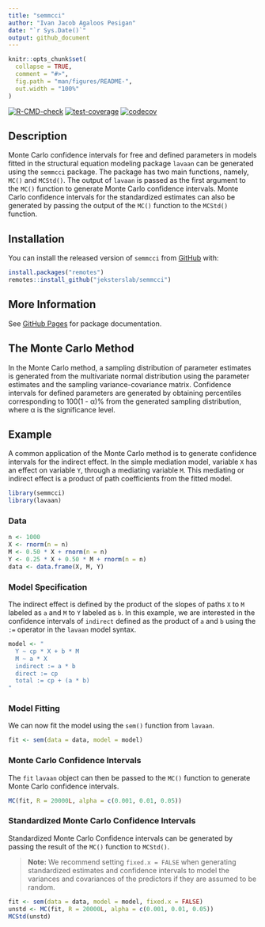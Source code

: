 ```yaml
---
title: "semmcci"
author: "Ivan Jacob Agaloos Pesigan"
date: "`r Sys.Date()`"
output: github_document
---
```


<!-- README.md is generated from README.Rmd. Please edit that file -->

```r
knitr::opts_chunk$set(
  collapse = TRUE,
  comment = "#>",
  fig.path = "man/figures/README-",
  out.width = "100%"
)
```

<!-- badges: start -->
[![R-CMD-check](https://github.com/jeksterslab/semmcci/workflows/R-CMD-check/badge.svg)](https://github.com/jeksterslab/semmcci/actions)
[![test-coverage](https://github.com/jeksterslab/semmcci/actions/workflows/test-coverage.yaml/badge.svg)](https://github.com/jeksterslab/semmcci/actions/workflows/test-coverage.yaml)
[![codecov](https://codecov.io/gh/jeksterslab/semmcci/branch/main/graph/badge.svg?token=KVLUET3DJ6)](https://codecov.io/gh/jeksterslab/semmcci)
<!-- badges: end -->

## Description

Monte Carlo confidence intervals for free and defined parameters
in models fitted in the structural equation modeling package `lavaan`
can be generated using the `semmcci` package.
The package has two main functions, namely, `MC()` and `MCStd()`.
The output of `lavaan` is passed as the first argument
to the `MC()` function to generate Monte Carlo confidence intervals.
Monte Carlo confidence intervals for the standardized estimates
can also be generated by passing the output of the `MC()` function
to the `MCStd()` function.

## Installation

You can install the released version of
`semmcci`
from
[GitHub](https://github.com/jeksterslab/semmcci) with:

```r
install.packages("remotes")
remotes::install_github("jeksterslab/semmcci")
```

## More Information

See
[GitHub Pages](https://jeksterslab.github.io/semmcci/index.html)
for package documentation.

## The Monte Carlo Method

In the Monte Carlo method, a sampling distribution of parameter estimates is generated
from the multivariate normal distribution
using the parameter estimates and the sampling variance-covariance matrix.
Confidence intervals for defined parameters are generated
by obtaining percentiles corresponding to 100(1 - &#945;)% from the generated sampling distribution,
where &#945; is the significance level.

## Example

A common application of the Monte Carlo method
is to generate confidence intervals for the indirect effect.
In the simple mediation model,
variable `X` has an effect on variable `Y`,
through a mediating variable `M`.
This mediating or indirect effect
is a product of path coefficients from the fitted model.

```r
library(semmcci)
library(lavaan)
```

### Data

```r
n <- 1000
X <- rnorm(n = n)
M <- 0.50 * X + rnorm(n = n)
Y <- 0.25 * X + 0.50 * M + rnorm(n = n)
data <- data.frame(X, M, Y)
```

### Model Specification

The indirect effect is defined by the product of the slopes
of paths `X` to `M` labeled as `a` and `M` to `Y` labeled as `b`.
In this example, we are interested in the confidence intervals of `indirect`
defined as the product of `a` and `b` using the `:=` operator
in the `lavaan` model syntax.

```r
model <- "
  Y ~ cp * X + b * M
  M ~ a * X
  indirect := a * b
  direct := cp
  total := cp + (a * b)
"
```

### Model Fitting

We can now fit the model using the `sem()` function from `lavaan`.

```r
fit <- sem(data = data, model = model)
```

### Monte Carlo Confidence Intervals

The `fit` `lavaan` object can then be passed to the `MC()` function
to generate Monte Carlo confidence intervals.

```r
MC(fit, R = 20000L, alpha = c(0.001, 0.01, 0.05))
```

### Standardized Monte Carlo Confidence Intervals

Standardized Monte Carlo Confidence intervals can be generated by passing the result of the `MC()` function to `MCStd()`.

> **Note:** We recommend setting `fixed.x = FALSE` when generating standardized estimates and confidence intervals to model the variances and covariances of the predictors if they are assumed to be random.

```r
fit <- sem(data = data, model = model, fixed.x = FALSE)
unstd <- MC(fit, R = 20000L, alpha = c(0.001, 0.01, 0.05))
MCStd(unstd)
```
